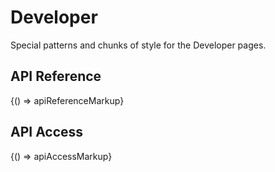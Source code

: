 
<Meta title="Legacy/Areas/Developer" />

# Developer

Special patterns and chunks of style for the Developer pages.

## API Reference

<Preview>
  <Story name="API Reference" height="1000px">
    {() => apiReferenceMarkup}
  </Story>
</Preview>

## API Access

<Preview>
  <Story name="API Access" height="1000px">
    {() => apiAccessMarkup}
  </Story>
</Preview>
